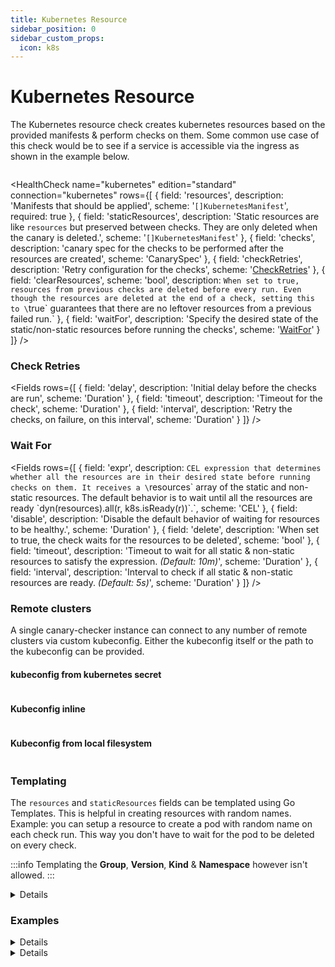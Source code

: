 ```yaml
---
title: Kubernetes Resource
sidebar_position: 0
sidebar_custom_props:
  icon: k8s
---
```


# <Icon name="k8s" /> Kubernetes Resource

<!-- Source: modules/canary-checker/api/v1/checks.go:923#KubernetesResourceCheck -->

The Kubernetes resource check creates kubernetes resources based on the provided manifests & perform checks on them. Some common use case of this
check would be to see if a service is accessible via the ingress as shown in the example below.

```yaml title="ingress_test.yaml"  file=<rootDir>/modules/canary-checker/fixtures/k8s/kubernetes_resource_ingress_pass.yaml

```

<HealthCheck
  name="kubernetes"
  edition="standard"
  connection="kubernetes"
  rows={[
    {
      field: 'resources',
      description: 'Manifests that should be applied',
      scheme: '`[]KubernetesManifest`',
      required: true
    },
    {
      field: 'staticResources',
      description:
        'Static resources are like `resources` but preserved between checks. They are only deleted when the canary is deleted.',
      scheme: '`[]KubernetesManifest`'
    },
    {
      field: 'checks',
      description:
        'canary spec for the checks to be performed after the resources are created',
      scheme: 'CanarySpec'
    },
    {
      field: 'checkRetries',
      description: 'Retry configuration for the checks',
      scheme: '[CheckRetries](#check-retries)'
    },
    {
      field: 'clearResources',
      scheme: 'bool',
      description: `When set to true, resources from previous checks are deleted before every run.
        Even though the resources are deleted at the end of a check, setting this to \`true\` guarantees that
        there are no leftover resources from a previous failed run.`
    },
    {
      field: 'waitFor',
      description:
        'Specify the desired state of the static/non-static resources before running the checks',
      scheme: '[WaitFor](#wait-for)'
    }
  ]}
/>

### Check Retries

<Fields
  rows={[
    {
      field: 'delay',
      description: 'Initial delay before the checks are run',
      scheme: 'Duration'
    },
    {
      field: 'timeout',
      description: 'Timeout for the check',
      scheme: 'Duration'
    },
    {
      field: 'interval',
      description: 'Retry the checks, on failure, on this interval',
      scheme: 'Duration'
    }
  ]}
/>

### Wait For

<Fields
  rows={[
    {
      field: 'expr',
      description: `CEL expression that determines whether all the resources are in their desired state before running checks on them.
        It receives a \`resources\` array of the static and non-static resources.
        The default behavior is to wait until all the resources are ready \`dyn(resources).all(r, k8s.isReady(r))\`.`,
      scheme: 'CEL'
    },
    {
      field: 'disable',
      description:
        'Disable the default behavior of waiting for resources to be healthy.',
      scheme: 'Duration'
    },
    {
      field: 'delete',
      description:
        'When set to true, the check waits for the resources to be deleted',
      scheme: 'bool'
    },
    {
      field: 'timeout',
      description:
        'Timeout to wait for all static & non-static resources to satisfy the expression. _(Default: 10m)_',
      scheme: 'Duration'
    },
    {
      field: 'interval',
      description:
        'Interval to check if all static & non-static resources are ready. _(Default: 5s)_',
      scheme: 'Duration'
    }
  ]}
/>

### Remote clusters

A single canary-checker instance can connect to any number of remote clusters via custom kubeconfig.
Either the kubeconfig itself or the path to the kubeconfig can be provided.

#### kubeconfig from kubernetes secret

```yaml title="remote-cluster.yaml" file=<rootDir>/modules/canary-checker/fixtures/k8s/kubernetes-resource-check-kubeconfig-from-secrets.yaml {12-16}
```

#### Kubeconfig inline

```yaml title="remote-cluster.yaml" yaml title="remote-cluster.yaml" file=<rootDir>/modules/canary-checker/fixtures/k8s/kubernetes-resource-check-inline-kubeconfig.yaml {12-33}
```

#### Kubeconfig from local filesystem

```yaml title="remote-cluster.yaml" file=<rootDir>/modules/canary-checker/fixtures/k8s/kubernetes-resource-check-kubeconfig-from-file.yaml {12-13}
```

### Templating

The `resources` and `staticResources` fields can be templated using <CommonLink to="gotemplate">Go Templates</CommonLink>.
This is helpful in creating resources with random names.
Example: you can setup a resource to create a pod with random name on each check run. This way you don't have to wait for the pod to be deleted on every check.

:::info
Templating the **Group**, **Version**, **Kind** & **Namespace** however isn't allowed.
:::

<details summary="Creating a pod with a unique name on every run">
<div>

```yaml title="pod_exit_code_check.yaml" file=<rootDir>/modules/canary-checker/fixtures/k8s/kubernetes_resource_pod_exit_code_pass.yaml

```

</div>
</details>

### Examples

<details summary="Creating a namespace">
<div>

```yaml title="namespace_creation.yaml" file=<rootDir>/modules/canary-checker/fixtures/k8s/kubernetes_resource_namespace_pass.yaml

```

:::warning
Since static resources are deleted when the canary is deleted, extra care must be taken when providing their manifests.
When this canary is deleted, the **test** namespace is deleted and consequently all the other resources within it, even those not created by this check.
:::

</div>
</details>

<details summary="Crossplane Example">
<div>

```yaml title="namespace_creation.yaml" file=<rootDir>/modules/canary-checker/fixtures/external/crossplane-kubernetes-resource.yaml

```

</div>
</details>
